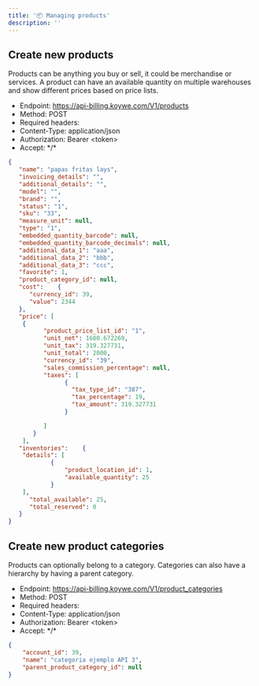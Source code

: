 ```yaml
---
title: '📦 Managing products'
description: ''
---
```


## Create new products
Products can be anything you buy or sell, it could be merchandise or services. A product can have an
available quantity on multiple warehouses and show different prices based on price lists.

* Endpoint: https://api-billing.koywe.com/V1/products
* Method: POST
* Required headers:
* Content-Type: application/json
* Authorization: Bearer \<token\>
* Accept: \*/\*

```json
{
   "name": "papas fritas lays",
   "invoicing_details": "",
   "additional_details": "",
   "model": "",
   "brand": "",
   "status": "1",
   "sku": "33",
   "measure_unit": null,
   "type": "1",
   "embedded_quantity_barcode": null,
   "embedded_quantity_barcode_decimals": null,
   "additional_data_1": "aaa",
   "additional_data_2": "bbb",
   "additional_data_3": "ccc",
   "favorite": 1,
   "product_category_id": null,
   "cost":    {
      "currency_id": 39,
      "value": 2344
   },
   "price": [
    {
          "product_price_list_id": "1",
          "unit_net": 1680.672269,
          "unit_tax": 319.327731,
          "unit_total": 2000,
          "currency_id": "39",
          "sales_commission_percentage": null,
          "taxes": [
                {
                  "tax_type_id": "387",
                  "tax_percentage": 19,
                  "tax_amount": 319.327731
                }

          ]
       }
    ],
   "inventories":    {
   	"details": [
   			{
   				"product_location_id": 1,
   				"available_quantity": 25
   			}
   	],
      "total_available": 25,
      "total_reserved": 0
   }
}
```


## Create new product categories
Products can optionally belong to a category. Categories can also have a hierarchy by having a parent category.

* Endpoint: https://api-billing.koywe.com/V1/product_categories
* Method: POST
* Required headers:
* Content-Type: application/json
* Authorization: Bearer \<token\>
* Accept: \*/\*

```json
{
	"account_id": 39,
	"name": "categoria ejemplo API 3",
	"parent_product_category_id": null
}
```